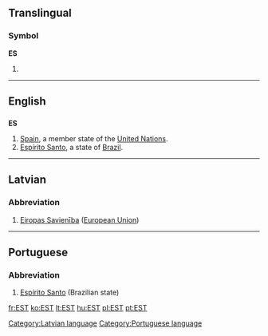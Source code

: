 {{see|Appendix:Variations of "es"}}

==Translingual==
===Symbol===
'''ES'''

#{{SI-unit-np|exa|siemens|[[electrical conductance]]}}

----

==English==

==={{abbreviation}}===
'''ES'''

# [[Spain]], a member state of the [[United Nations]].
# [[Espírito Santo]], a state of [[Brazil]].

----

==Latvian==

===Abbreviation===
{{infl|lv|abbreviation}}

# [[Eiropas Savienība]] ([[European Union]])

[[Category:Latvian language]]

----

==Portuguese==

===Abbreviation===
{{infl|pt|abbreviation}}

# [[Espírito Santo]] (Brazilian state)

[[Category:Portuguese language]]

[[fr:EST]]
[[ko:EST]]
[[lt:EST]]
[[hu:EST]]
[[pl:EST]]
[[pt:EST]]